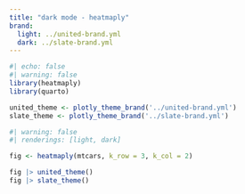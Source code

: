 ```yaml
---
title: "dark mode - heatmaply"
brand:
  light: ../united-brand.yml
  dark: ../slate-brand.yml
---
```


```r
#| echo: false
#| warning: false
library(heatmaply)
library(quarto)

united_theme <- plotly_theme_brand('../united-brand.yml')
slate_theme <- plotly_theme_brand('../slate-brand.yml')
```


```r
#| warning: false
#| renderings: [light, dark]

fig <- heatmaply(mtcars, k_row = 3, k_col = 2)

fig |> united_theme()
fig |> slate_theme()
```
